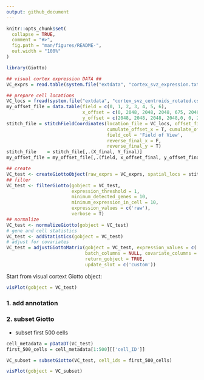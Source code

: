 ```yaml
---
output: github_document
---
```


<!-- mouse_cortex_example.md is generated from mouse_cortex_example.Rmd Please edit that file -->

```r
knitr::opts_chunk$set(
  collapse = TRUE,
  comment = "#>",
  fig.path = "man/figures/README-",
  out.width = "100%"
)
```

```r
library(Giotto)
```

```r
## visual cortex expression DATA ##
VC_exprs = read.table(system.file("extdata", "cortex_svz_expression.txt", package = "Giotto"))

## prepare cell locations
VC_locs = fread(system.file("extdata", "cortex_svz_centroids_rotated.csv", package = "Giotto"))
my_offset_file = data.table(field = c(0, 1, 2, 3, 4, 5, 6),
                            x_offset = c(0, 2048, 2048, 2048, 675, 2048, 675),
                            y_offset = c(2048, 2048, 2048, 2048,0, 0, 2048))
stitch_file = stitchFieldCoordinates(location_file = VC_locs, offset_file = my_offset_file,
                                     cumulate_offset_x = T, cumulate_offset_y = F,
                                     field_col = 'Field of View',
                                     reverse_final_x = F,
                                     reverse_final_y = T)
stitch_file    = stitch_file[,.(X_final, Y_final)]
my_offset_file = my_offset_file[,.(field, x_offset_final, y_offset_final)]
```


```r
## create
VC_test <- createGiottoObject(raw_exprs = VC_exprs, spatial_locs = stitch_file, offset_file = my_offset_file)
## filter
VC_test <- filterGiotto(gobject = VC_test,
                        expression_threshold = 1,
                        minimum_detected_genes = 10,
                        minimum_expression_in_cell = 10,
                        expression_values = c('raw'),
                        verbose = T)
## normalize
VC_test <- normalizeGiotto(gobject = VC_test)
# gene and cell statistics
VC_test <- addStatistics(gobject = VC_test)
# adjust for covariates
VC_test = adjustGiottoMatrix(gobject = VC_test, expression_values = c('normalized'),
                             batch_columns = NULL, covariate_columns = c('nr_genes', 'total_expr'),
                             return_gobject = TRUE,
                             update_slot = c('custom'))
```


Start from visual cortext Giotto object:  

```r
visPlot(gobject = VC_test)
```

### 1. add annotation



### 2. subset Giotto

- subset first 500 cells  

```r
cell_metadata = pDataDT(VC_test)
first_500_cells = cell_metadata[1:500][['cell_ID']]

VC_subset = subsetGiotto(VC_test, cell_ids = first_500_cells)

visPlot(gobject = VC_subset)
```


